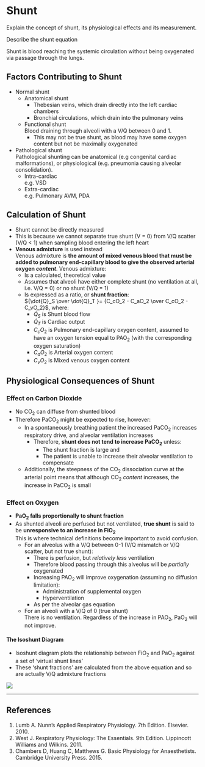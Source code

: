# Shunt

:::dual
Explain the concept of shunt, its physiological effects and its measurement.
:::

:::ANZCA
Describe the shunt equation
:::

Shunt is blood reaching the systemic circulation without being oxygenated via passage through the lungs.

## Factors Contributing to Shunt

* Normal shunt
    * Anatomical shunt
        * Thebesian veins, which drain directly into the left cardiac chambers
        * Bronchial circulations, which drain into the pulmonary veins
    * Functional shunt\
    Blood draining through alveoli with a V/Q between 0 and 1.
        * This may not be true shunt, as blood may have some oxygen content but not be maximally oxygenated
* Pathological shunt\
Pathological shunting can be anatomical (e.g congenital cardiac malformations), or physiological (e.g. pneumonia causing alveolar consolidation).
    * Intra-cardiac\
    e.g. VSD
    * Extra-cardiac\
    e.g. Pulmonary AVM, PDA\

## Calculation of Shunt

* Shunt cannot be directly measured
* This is because we cannot separate true shunt (V = 0) from V/Q scatter (V/Q < 1) when sampling blood entering the left heart
* **Venous admixture** is used instead\
Venous admixture is **the amount of mixed venous blood that must be added to pulmonary end-capillary blood to give the observed arterial oxygen *content***. Venous admixture:
  * Is a calculated, theoretical value
  * Assumes that alveoli have either complete shunt (no ventilation at all, i.e. V/Q = 0) or no shunt (V/Q = 1)
  * Is expressed as a ratio, or **shunt fraction**:\
  ${\dot{Q}_S \over \dot{Q}_T }= {C_cO_2 - C_aO_2 \over C_cO_2 - C_vO_2}$, where:
    * $\dot{Q}_S$ is Shunt blood flow
    * $\dot{Q}_T$ is Cardiac output
    * $C_cO_2$ is Pulmonary end-capillary oxygen content, assumed to have an oxygen tension equal to PAO~2~ (with the corresponding oxygen saturation)
    * $C_aO_2$ is Arterial oxygen content
    * $C_vO_2$ is Mixed venous oxygen content


## Physiological Consequences of Shunt

### Effect on Carbon Dioxide

* No CO~2~ can diffuse from shunted blood
* Therefore PaCO~2~ might be expected to rise, however:
    * In a spontaneously breathing patient the increased PaCO~2~ increases respiratory drive, and alveolar ventilation increases
        * Therefore, **shunt does not tend to increase PaCO~2~** unless:
            * The shunt fraction is large and 
            * The patient is unable to increase their alveolar ventilation to compensate
    * Additionally, the steepness of the CO~2~ dissociation curve at the arterial point means that although CO~2~ *content* increases, the increase in PaCO~2~ is small

### Effect on Oxygen

* **PaO~2~ falls proportionally to shunt fraction**
* As shunted alveoli are perfused but not ventilated, **true shunt** is said to be **unresponsive to an increase in FiO~2~**\
This is where technical definitions become important to avoid confusion.
    * For an alveolus with a V/Q between 0-1 (V/Q mismatch or V/Q scatter, but not true shunt):
        * There is perfusion, but *relatively less* ventilation
        * Therefore blood passing through this alveolus will be *partially* oxygenated
        * Increasing PAO~2~ will improve oxygenation (assuming no diffusion limitation):
            * Administration of supplemental oxygen
            * Hyperventilation\
        * As per the alveolar gas equation
    * For an alveoli with a V/Q of 0 (true shunt)\
    There is no ventilation. Regardless of the increase in PAO~2~, PaO~2~ will not improve.


#### The Isoshunt Diagram

* Isoshunt diagram plots the relationship between FiO~2~ and PaO~2~ against a set of 'virtual shunt lines'
* These 'shunt fractions' are calculated from the above equation and so are actually V/Q admixture fractions

<img src="/resources/isoshunt.svg">

---

## References

1. Lumb A. Nunn's Applied Respiratory Physiology. 7th Edition. Elsevier. 2010.
2. West J. Respiratory Physiology: The Essentials. 9th Edition. Lippincott Williams and Wilkins. 2011.
3. Chambers D, Huang C, Matthews G. Basic Physiology for Anaesthetists. Cambridge University Press. 2015.
